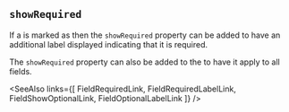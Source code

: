 
## `showRequired`

If a <FieldLink/> is marked as <FieldRequiredLink/> then the `showRequired`
property can be added to have an additional label displayed indicating that it
is required.

<Example
  Component={ShowRequired}
  code={ShowRequiredSrc}
  caption="showRequired on Field"
  highlightLines="9"
  expand
/>

The `showRequired` property can also be added to the <FormLink/> to have it
apply to all <FieldRequiredLink/> fields.

<Example
  Component={ShowRequiredForm}
  code={ShowRequiredFormSrc}
  caption="showRequired on Form"
  highlightLines="4"
  expand
/>

<SeeAlso
  links={[
    FieldRequiredLink,
    FieldRequiredLabelLink,
    FieldShowOptionalLink,
    FieldOptionalLabelLink
  ]}
/>
